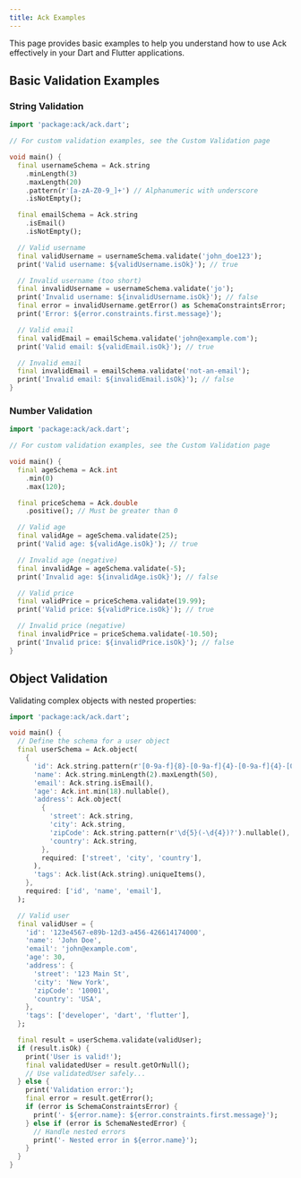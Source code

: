 ```yaml
---
title: Ack Examples
---
```


This page provides basic examples to help you understand how to use Ack effectively in your Dart and Flutter applications.

## Basic Validation Examples

### String Validation

```dart
import 'package:ack/ack.dart';

// For custom validation examples, see the Custom Validation page

void main() {
  final usernameSchema = Ack.string
    .minLength(3)
    .maxLength(20)
    .pattern(r'[a-zA-Z0-9_]+') // Alphanumeric with underscore
    .isNotEmpty();

  final emailSchema = Ack.string
    .isEmail()
    .isNotEmpty();

  // Valid username
  final validUsername = usernameSchema.validate('john_doe123');
  print('Valid username: ${validUsername.isOk}'); // true

  // Invalid username (too short)
  final invalidUsername = usernameSchema.validate('jo');
  print('Invalid username: ${invalidUsername.isOk}'); // false
  final error = invalidUsername.getError() as SchemaConstraintsError;
  print('Error: ${error.constraints.first.message}');

  // Valid email
  final validEmail = emailSchema.validate('john@example.com');
  print('Valid email: ${validEmail.isOk}'); // true

  // Invalid email
  final invalidEmail = emailSchema.validate('not-an-email');
  print('Invalid email: ${invalidEmail.isOk}'); // false
}
```

### Number Validation

```dart
import 'package:ack/ack.dart';

// For custom validation examples, see the Custom Validation page

void main() {
  final ageSchema = Ack.int
    .min(0)
    .max(120);

  final priceSchema = Ack.double
    .positive(); // Must be greater than 0

  // Valid age
  final validAge = ageSchema.validate(25);
  print('Valid age: ${validAge.isOk}'); // true

  // Invalid age (negative)
  final invalidAge = ageSchema.validate(-5);
  print('Invalid age: ${invalidAge.isOk}'); // false

  // Valid price
  final validPrice = priceSchema.validate(19.99);
  print('Valid price: ${validPrice.isOk}'); // true

  // Invalid price (negative)
  final invalidPrice = priceSchema.validate(-10.50);
  print('Invalid price: ${invalidPrice.isOk}'); // false
}
```

## Object Validation

Validating complex objects with nested properties:

```dart
import 'package:ack/ack.dart';

void main() {
  // Define the schema for a user object
  final userSchema = Ack.object(
    {
      'id': Ack.string.pattern(r'[0-9a-f]{8}-[0-9a-f]{4}-[0-9a-f]{4}-[0-9a-f]{4}-[0-9a-f]{12}'), // UUID format
      'name': Ack.string.minLength(2).maxLength(50),
      'email': Ack.string.isEmail(),
      'age': Ack.int.min(18).nullable(),
      'address': Ack.object(
        {
          'street': Ack.string,
          'city': Ack.string,
          'zipCode': Ack.string.pattern(r'\d{5}(-\d{4})?').nullable(), // US ZIP code format
          'country': Ack.string,
        },
        required: ['street', 'city', 'country'],
      ),
      'tags': Ack.list(Ack.string).uniqueItems(),
    },
    required: ['id', 'name', 'email'],
  );

  // Valid user
  final validUser = {
    'id': '123e4567-e89b-12d3-a456-426614174000',
    'name': 'John Doe',
    'email': 'john@example.com',
    'age': 30,
    'address': {
      'street': '123 Main St',
      'city': 'New York',
      'zipCode': '10001',
      'country': 'USA',
    },
    'tags': ['developer', 'dart', 'flutter'],
  };

  final result = userSchema.validate(validUser);
  if (result.isOk) {
    print('User is valid!');
    final validatedUser = result.getOrNull();
    // Use validatedUser safely...
  } else {
    print('Validation error:');
    final error = result.getError();
    if (error is SchemaConstraintsError) {
      print('- ${error.name}: ${error.constraints.first.message}');
    } else if (error is SchemaNestedError) {
      // Handle nested errors
      print('- Nested error in ${error.name}');
    }
  }
}
```
